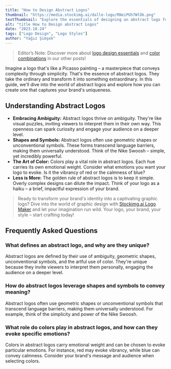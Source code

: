 ```yaml
---
title: "How to Design Abstract Logos"
thumbnail: "https://media.stockimg.ai/dalle-logo/RNeiPUh7WlOk.png"
textThumbnail: "Explore the essentials of designing an abstract logo for your business."
alt: "title How to Design abstract Logos"
date: "2023.10.24"
tags: ["Logo Design", "Logo Styles"]
author: "Yağız Şimşek"
---
```


<CustomImage
  src="https://raw.githubusercontent.com/Abdurrahman-Subh/mdx-blog/main/images/title-abstract.png"
  alt="title How to Design abstract Logos"
/>
> Editor’s Note: Discover more about [logo design essentials](https://stockimg.ai/blog/design/how-to-design-a-logo) and [color combinations](https://stockimg.ai/blog/design/the-psychology-of-color-in-design) in our other posts!

Imagine a logo that's like a Picasso painting – a masterpiece that conveys complexity through simplicity. That's the essence of abstract logos. They take the ordinary and transform it into something extraordinary. In this guide, we'll dive into the world of abstract logos and explore how you can create one that captures your brand's uniqueness.

## Understanding Abstract Logos
- **Embracing Ambiguity:** Abstract logos thrive on ambiguity. They're like visual puzzles, inviting viewers to interpret them in their own way. This openness can spark curiosity and engage your audience on a deeper level.
- **Shapes and Symbols:** Abstract logos often use geometric shapes or unconventional symbols. These forms transcend language barriers, making them universally understood. Think of the Nike Swoosh – simple, yet incredibly powerful.
- **The Art of Color:** Colors play a vital role in abstract logos. Each hue carries its own emotional weight. Consider what emotions you want your logo to evoke. Is it the vibrancy of red or the calmness of blue?
- **Less is More:** The golden rule of abstract logos is to keep it simple. Overly complex designs can dilute the impact. Think of your logo as a haiku – a brief, impactful expression of your brand.

> Ready to transform your brand's identity into a captivating graphic logo? Dive into the world of graphic design with [Stockimg.ai Logo Maker](https://stockimg.ai/home) and let your imagination run wild. Your logo, your brand, your style – start crafting today!


## Frequently Asked Questions
### What defines an abstract logo, and why are they unique?
Abstract logos are defined by their use of ambiguity, geometric shapes, unconventional symbols, and the artful use of color. They're unique because they invite viewers to interpret them personally, engaging the audience on a deeper level.
### How do abstract logos leverage shapes and symbols to convey meaning?
Abstract logos often use geometric shapes or unconventional symbols that transcend language barriers, making them universally understood. For example, think of the simplicity and power of the Nike Swoosh.
### What role do colors play in abstract logos, and how can they evoke specific emotions?
Colors in abstract logos carry emotional weight and can be chosen to evoke particular emotions. For instance, red may evoke vibrancy, while blue can convey calmness. Consider your brand's message and audience when selecting colors.

